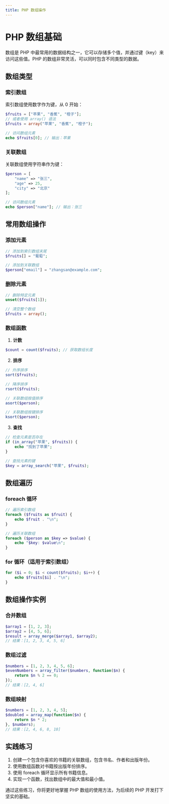 ```yaml
---
title: PHP 数组操作
---
```


# PHP 数组基础

数组是 PHP 中最常用的数据结构之一，它可以存储多个值，并通过键（key）来访问这些值。PHP 的数组非常灵活，可以同时包含不同类型的数据。

## 数组类型

### 索引数组

索引数组使用数字作为键，从 0 开始：

```php
$fruits = ["苹果", "香蕉", "橙子"];
// 或者使用 array() 语法
$fruits = array("苹果", "香蕉", "橙子");

// 访问数组元素
echo $fruits[0]; // 输出：苹果
```

### 关联数组

关联数组使用字符串作为键：

```php
$person = [
    "name" => "张三",
    "age" => 25,
    "city" => "北京"
];

// 访问数组元素
echo $person["name"]; // 输出：张三
```

## 常用数组操作

### 添加元素

```php
// 添加到索引数组末尾
$fruits[] = "葡萄";

// 添加到关联数组
$person["email"] = "zhangsan@example.com";
```

### 删除元素

```php
// 删除特定元素
unset($fruits[1]);

// 清空整个数组
$fruits = array();
```

### 数组函数

1. **计数**
```php
$count = count($fruits); // 获取数组长度
```

2. **排序**
```php
// 升序排序
sort($fruits);

// 降序排序
rsort($fruits);

// 关联数组按值排序
asort($person);

// 关联数组按键排序
ksort($person);
```

3. **查找**
```php
// 检查元素是否存在
if (in_array("苹果", $fruits)) {
    echo "找到了苹果";
}

// 查找元素的键
$key = array_search("苹果", $fruits);
```

## 数组遍历

### foreach 循环

```php
// 遍历索引数组
foreach ($fruits as $fruit) {
    echo $fruit . "\n";
}

// 遍历关联数组
foreach ($person as $key => $value) {
    echo "$key: $value\n";
}
```

### for 循环（适用于索引数组）

```php
for ($i = 0; $i < count($fruits); $i++) {
    echo $fruits[$i] . "\n";
}
```

## 数组操作实例

### 合并数组

```php
$array1 = [1, 2, 3];
$array2 = [4, 5, 6];
$result = array_merge($array1, $array2);
// 结果：[1, 2, 3, 4, 5, 6]
```

### 数组过滤

```php
$numbers = [1, 2, 3, 4, 5, 6];
$evenNumbers = array_filter($numbers, function($n) {
    return $n % 2 == 0;
});
// 结果：[2, 4, 6]
```

### 数组映射

```php
$numbers = [1, 2, 3, 4, 5];
$doubled = array_map(function($n) {
    return $n * 2;
}, $numbers);
// 结果：[2, 4, 6, 8, 10]
```

## 实践练习

1. 创建一个包含你喜欢的书籍的关联数组，包含书名、作者和出版年份。
2. 使用数组函数对书籍按出版年份排序。
3. 使用 foreach 循环显示所有书籍信息。
4. 实现一个函数，找出数组中的最大值和最小值。

通过这些练习，你将更好地掌握 PHP 数组的使用方法，为后续的 PHP 开发打下坚实的基础。